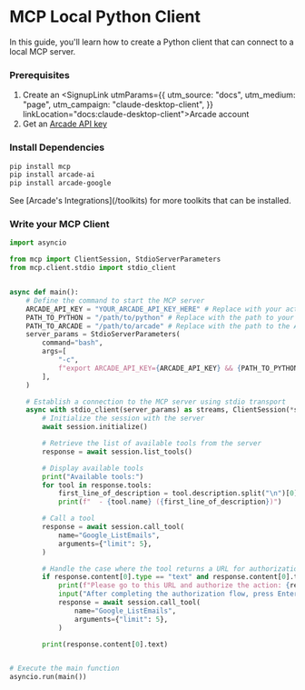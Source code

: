 
# MCP Local Python Client

In this guide, you'll learn how to create a Python client that can connect to a local MCP server.

<Steps>

### Prerequisites

1. Create an <SignupLink utmParams={{
            utm_source: "docs",
            utm_medium: "page",
            utm_campaign: "claude-desktop-client",
          }} linkLocation="docs:claude-desktop-client">Arcade account</SignupLink>
2. Get an [Arcade API key](/home/api-keys)

### Install Dependencies

```bash
pip install mcp
pip install arcade-ai
pip install arcade-google
```
<Tip>
See [Arcade's Integrations](/toolkits) for more toolkits that can be installed.
</Tip>

### Write your MCP Client

```python
import asyncio

from mcp import ClientSession, StdioServerParameters
from mcp.client.stdio import stdio_client


async def main():
    # Define the command to start the MCP server
    ARCADE_API_KEY = "YOUR_ARCADE_API_KEY_HERE" # Replace with your actual Arcade API key
    PATH_TO_PYTHON = "/path/to/python" # Replace with the path to your Python interpreter
    PATH_TO_ARCADE = "/path/to/arcade" # Replace with the path to the Arcade package
    server_params = StdioServerParameters(
        command="bash",
        args=[
            "-c",
            f"export ARCADE_API_KEY={ARCADE_API_KEY} && {PATH_TO_PYTHON} {PATH_TO_ARCADE} serve --mcp",
        ],
    )

    # Establish a connection to the MCP server using stdio transport
    async with stdio_client(server_params) as streams, ClientSession(*streams) as session:
        # Initialize the session with the server
        await session.initialize()

        # Retrieve the list of available tools from the server
        response = await session.list_tools()

        # Display available tools
        print("Available tools:")
        for tool in response.tools:
            first_line_of_description = tool.description.split("\n")[0]
            print(f"  - {tool.name} ({first_line_of_description})")

        # Call a tool
        response = await session.call_tool(
            name="Google_ListEmails",
            arguments={"limit": 5},
        )

        # Handle the case where the tool returns a URL for authorization
        if response.content[0].type == "text" and response.content[0].text.startswith("https://"):
            print(f"Please go to this URL and authorize the action: {response.content[0].text}")
            input("After completing the authorization flow, press Enter to continue...")
            response = await session.call_tool(
                name="Google_ListEmails",
                arguments={"limit": 5},
            )

        print(response.content[0].text)


# Execute the main function
asyncio.run(main())
```

</Steps>
